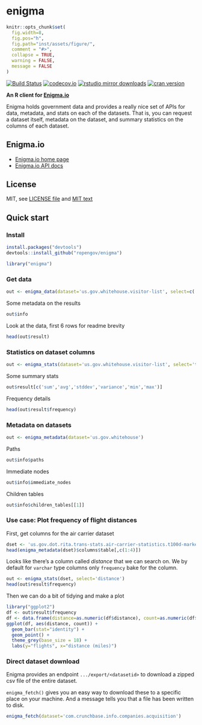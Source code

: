 enigma
=======

```r
knitr::opts_chunk$set(
  fig.width=8,
  fig.pos="h",
  fig.path="inst/assets/figure/",
  comment = "#>",
  collapse = TRUE,
  warning = FALSE,
  message = FALSE
)
```

[![Build Status](https://api.travis-ci.org/rOpenGov/enigma.png)](https://travis-ci.org/rOpenGov/enigma)
<!-- [![Coverage Status](https://coveralls.io/repos/rOpenGov/enigma/badge.svg)](https://coveralls.io/r/rOpenGov/enigma) -->
[![codecov.io](https://codecov.io/github/rOpenGov/enigma/coverage.svg?branch=master)](https://codecov.io/github/rOpenGov/enigma?branch=master)
[![rstudio mirror downloads](http://cranlogs.r-pkg.org/badges/grand-total/enigma)](https://github.com/metacran/cranlogs.app)
[![cran version](http://www.r-pkg.org/badges/version/enigma)](http://cran.rstudio.com/web/packages/enigma)

**An R client for [Enigma.io](https://app.enigma.io/)**

Enigma holds government data and provides a really nice set of APIs for data, metadata, and stats on each of the datasets. That is, you can request a dataset itself, metadata on the dataset, and summary statistics on the columns of each dataset.

## Enigma.io

+ [Enigma.io home page](https://app.enigma.io/)
+ [Enigma.io API docs](https://app.enigma.io/api)

## License

MIT, see [LICENSE file](https://github.com/rOpenGov/enigma/blob/master/LICENSE) and [MIT text](http://opensource.org/licenses/MIT)

## Quick start

### Install

```r
install.packages("devtools")
devtools::install_github("ropengov/enigma")
```

```r
library("enigma")
```

### Get data

```r
out <- enigma_data(dataset='us.gov.whitehouse.visitor-list', select=c('namelast','visitee_namelast','last_updatedby'))
```

Some metadata on the results

```r
out$info
```

Look at the data, first 6 rows for readme brevity

```r
head(out$result)
```


### Statistics on dataset columns

```r
out <- enigma_stats(dataset='us.gov.whitehouse.visitor-list', select='total_people')
```

Some summary stats

```r
out$result[c('sum','avg','stddev','variance','min','max')]
```


Frequency details

```r
head(out$result$frequency)
```


### Metadata on datasets

```r
out <- enigma_metadata(dataset='us.gov.whitehouse')
```

Paths

```r
out$info$paths
```

Immediate nodes

```r
out$info$immediate_nodes
```


Children tables

```r
out$info$children_tables[[1]]
```


### Use case: Plot frequency of flight distances

First, get columns for the air carrier dataset

```r
dset <- 'us.gov.dot.rita.trans-stats.air-carrier-statistics.t100d-market-all-carrier'
head(enigma_metadata(dset)$columns$table[,c(1:4)])
```


Looks like there's a column called _distance_ that we can search on. We by default for `varchar` type columns only `frequency` bake for the column.

```r
out <- enigma_stats(dset, select='distance')
head(out$result$frequency)
```

Then we can do a bit of tidying and make a plot

```r
library("ggplot2")
df <- out$result$frequency
df <- data.frame(distance=as.numeric(df$distance), count=as.numeric(df$count))
ggplot(df, aes(distance, count)) +
  geom_bar(stat="identity") +
  geom_point() +
  theme_grey(base_size = 18) +
  labs(y="flights", x="distance (miles)")
```

### Direct dataset download

Enigma provides an endpoint `.../export/<datasetid>` to download a zipped csv file of the entire dataset.

`enigma_fetch()` gives you an easy way to download these to a specific place on your machine. And a message tells you that a file has been written to disk.

```r
enigma_fetch(dataset='com.crunchbase.info.companies.acquisition')
```
